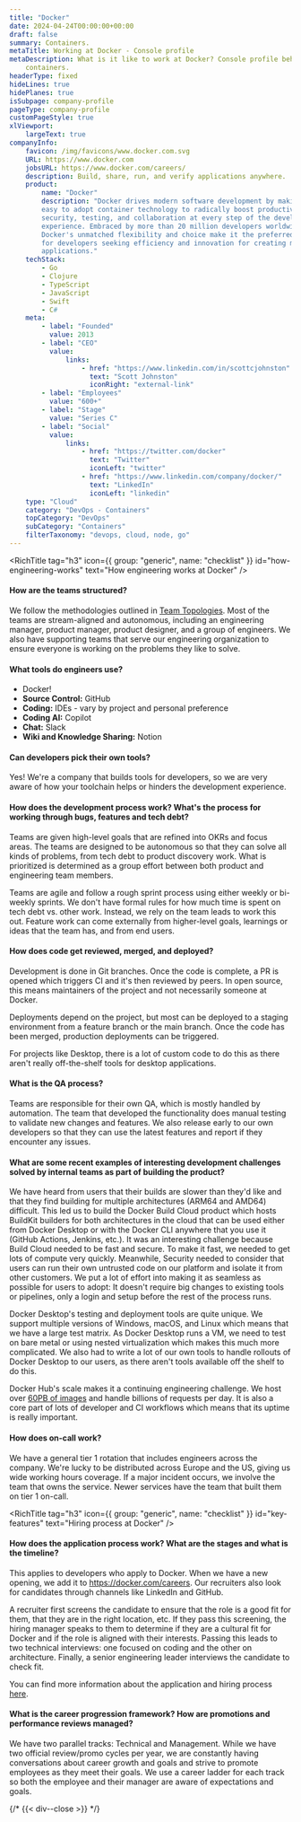 ```yaml
---
title: "Docker"
date: 2024-04-24T00:00:00+00:00
draft: false
summary: Containers.
metaTitle: Working at Docker - Console profile
metaDescription: What is it like to work at Docker? Console profile behind the scenes at Docker -
    containers.
headerType: fixed
hideLines: true
hidePlanes: true
isSubpage: company-profile
pageType: company-profile
customPageStyle: true
xlViewport:
    largeText: true
companyInfo:
    favicon: /img/favicons/www.docker.com.svg
    URL: https://www.docker.com
    jobsURL: https://www.docker.com/careers/
    description: Build, share, run, and verify applications anywhere.
    product:
        name: "Docker"
        description: "Docker drives modern software development by making it 
        easy to adopt container technology to radically boost productivity, 
        security, testing, and collaboration at every step of the developer 
        experience. Embraced by more than 20 million developers worldwide, 
        Docker's unmatched flexibility and choice make it the preferred tool 
        for developers seeking efficiency and innovation for creating modern 
        applications."
    techStack:
        - Go
        - Clojure
        - TypeScript
        - JavaScript
        - Swift
        - C#
    meta:
        - label: "Founded"
          value: 2013
        - label: "CEO"
          value:
              links:
                  - href: "https://www.linkedin.com/in/scottcjohnston"
                    text: "Scott Johnston"
                    iconRight: "external-link"
        - label: "Employees"
          value: "600+"
        - label: "Stage"
          value: "Series C"
        - label: "Social"
          value:
              links:
                  - href: "https://twitter.com/docker"
                    text: "Twitter"
                    iconLeft: "twitter"
                  - href: "https://www.linkedin.com/company/docker/"
                    text: "LinkedIn"
                    iconLeft: "linkedin"
    type: "Cloud"
    category: "DevOps - Containers"
    topCategory: "DevOps"
    subCategory: "Containers"
    filterTaxonomy: "devops, cloud, node, go"
---
```


<span id="wrapper-1" className="nav-anchor" anchor-name="how-engineering-works"></span>

<RichTitle tag="h3" icon={{ group: "generic", name: "checklist" }} id="how-engineering-works" text="How engineering works at Docker" />

#### How are the teams structured?

We follow the methodologies outlined in [Team
Topologies](https://teamtopologies.com). Most of the teams are stream-aligned
and autonomous, including an engineering manager, product manager, product
designer, and a group of engineers. We also have supporting teams that serve our
engineering organization to ensure everyone is working on the problems they like
to solve.

#### What tools do engineers use?

-   Docker!
-   **Source Control:** GitHub
-   **Coding:** IDEs - vary by project and personal preference
-   **Coding AI:** Copilot
-   **Chat:** Slack
-   **Wiki and Knowledge Sharing:** Notion

#### Can developers pick their own tools?

Yes! We're a company that builds tools for developers, so we are very aware of
how your toolchain helps or hinders the development experience.

#### How does the development process work? What's the process for working through bugs, features and tech debt?

Teams are given high-level goals that are refined into OKRs and focus areas. The
teams are designed to be autonomous so that they can solve all kinds of
problems, from tech debt to product discovery work. What is prioritized is
determined as a group effort between both product and engineering team members.

Teams are agile and follow a rough sprint process using either weekly or
bi-weekly sprints. We don't have formal rules for how much time is spent on tech
debt vs. other work. Instead, we rely on the team leads to work this out.
Feature work can come externally from higher-level goals, learnings or ideas
that the team has, and from end users.

#### How does code get reviewed, merged, and deployed?

Development is done in Git branches. Once the code is complete, a PR is opened
which triggers CI and it's then reviewed by peers. In open source, this means
maintainers of the project and not necessarily someone at Docker.

Deployments depend on the project, but most can be deployed to a staging
environment from a feature branch or the main branch. Once the code has been
merged, production deployments can be triggered.

For projects like Desktop, there is a lot of custom code to do this as there
aren't really off-the-shelf tools for desktop applications.

#### What is the QA process?

Teams are responsible for their own QA, which is mostly handled by automation.
The team that developed the functionality does manual testing to validate new
changes and features. We also release early to our own developers so that they
can use the latest features and report if they encounter any issues.

#### What are some recent examples of interesting development challenges solved by internal teams as part of building the product?

We have heard from users that their builds are slower than they'd like and that
they find building for multiple architectures (ARM64 and AMD64) difficult. This
led us to build the Docker Build Cloud product which hosts BuildKit builders for
both architectures in the cloud that can be used either from Docker Desktop or
with the Docker CLI anywhere that you use it (GitHub Actions, Jenkins, etc.). It
was an interesting challenge because Build Cloud needed to be fast and secure.
To make it fast, we needed to get lots of compute very quickly. Meanwhile,
Security needed to consider that users can run their own untrusted code on our
platform and isolate it from other customers. We put a lot of effort into making
it as seamless as possible for users to adopt: It doesn't require big changes to
existing tools or pipelines, only a login and setup before the rest of the
process runs.

Docker Desktop's testing and deployment tools are quite unique. We support
multiple versions of Windows, macOS, and Linux which means that we have a large
test matrix. As Docker Desktop runs a VM, we need to test on bare metal or using
nested virtualization which makes this much more complicated. We also had to
write a lot of our own tools to handle rollouts of Docker Desktop to our users,
as there aren't tools available off the shelf to do this.

Docker Hub's scale makes it a continuing engineering challenge. We host over
[60PB of images](https://twitter.com/scottcjohnston/status/1753041815559631270)
and handle billions of requests per day. It is also a core part of lots of
developer and CI workflows which means that its uptime is really important.

#### How does on-call work?

We have a general tier 1 rotation that includes engineers across the company.
We're lucky to be distributed across Europe and the US, giving us wide working
hours coverage. If a major incident occurs, we involve the team that owns the
service. Newer services have the team that built them on tier 1 on-call.

<span id="wrapper-2" className="nav-anchor" anchor-name="hiring-process"></span>

<RichTitle tag="h3" icon={{ group: "generic", name: "checklist" }} id="key-features" text="Hiring process at Docker" />

#### How does the application process work? What are the stages and what is the timeline?

This applies to developers who apply to Docker. When we have a new opening, we
add it to https://docker.com/careers. Our recruiters also look for candidates
through channels like LinkedIn and GitHub.

A recruiter first screens the candidate to ensure that the role is a good fit
for them, that they are in the right location, etc. If they pass this screening,
the hiring manager speaks to them to determine if they are a cultural fit for
Docker and if the role is aligned with their interests. Passing this leads to
two technical interviews: one focused on coding and the other on architecture.
Finally, a senior engineering leader interviews the candidate to check fit.

You can find more information about the
application and hiring process [here](https://www.docker.com/careers/hiring-onboarding/).

#### What is the career progression framework? How are promotions and performance reviews managed?

We have two parallel tracks: Technical and Management. While we have two
official review/promo cycles per year, we are constantly having conversations
about career growth and goals and strive to promote employees as they meet their
goals. We use a career ladder for each track so both the employee and their
manager are aware of expectations and goals.

{/* {{< div--close >}} */}
